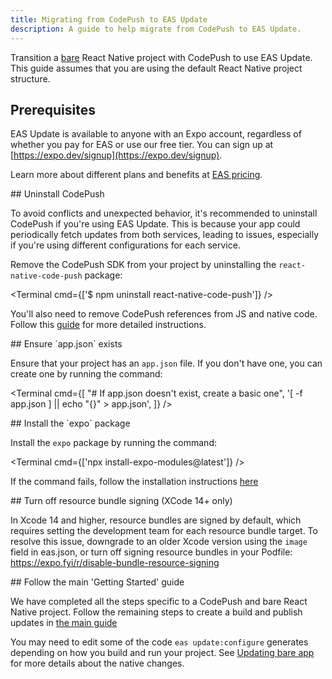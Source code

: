 ```yaml
---
title: Migrating from CodePush to EAS Update
description: A guide to help migrate from CodePush to EAS Update.
---
```



Transition a [bare](https://docs.expo.dev/archive/managed-vs-bare/#bare-workflow) React Native project with CodePush to use EAS Update. This guide assumes that you are using the default React Native project structure.

## Prerequisites

<Collapsible summary="An Expo user account">

EAS Update is available to anyone with an Expo account, regardless of whether you pay for EAS or use our free tier. You can sign up at [https://expo.dev/signup](https://expo.dev/signup).

Learn more about different plans and benefits at [EAS pricing](https://expo.dev/pricing).

</Collapsible>

<Step label="1">
## Uninstall CodePush

To avoid conflicts and unexpected behavior, it's recommended to uninstall CodePush if you're using EAS Update. This is because your app could periodically fetch updates from both services, leading to issues, especially if you're using different configurations for each service.

Remove the CodePush SDK from your project by uninstalling the `react-native-code-push` package:

<Terminal cmd={['$ npm uninstall react-native-code-push']} />

You'll also need to remove CodePush references from JS and native code. Follow this [guide](https://github.com/Microsoft/react-native-code-push/issues/1101#issuecomment-350204507) for more detailed instructions.

</Step>

<Step label="2">
## Ensure `app.json` exists

Ensure that your project has an `app.json` file. If you don't have one, you can create one by running the command:

<Terminal
  cmd={[
    "# If app.json doesn't exist, create a basic one",
    '[ -f app.json ] || echo "{}" > app.json',
  ]}
/>

</Step>

<Step label="3">
## Install the `expo` package

Install the `expo` package by running the command:

<Terminal cmd={['npx install-expo-modules@latest']} />

If the command fails, follow the installation instructions [here](https://docs.expo.dev/bare/installing-expo-modules/#manual-installation)

</Step>

<Step label="4">
## Turn off resource bundle signing (XCode 14+ only)

In Xcode 14 and higher, resource bundles are signed by default, which requires setting the development team for each resource bundle target.
To resolve this issue, downgrade to an older Xcode version using the `image` field in eas.json, or turn off signing resource bundles in your Podfile: https://expo.fyi/r/disable-bundle-resource-signing

</Step>

<Step label="5">
## Follow the main 'Getting Started' guide

We have completed all the steps specific to a CodePush and bare React Native project. Follow the remaining steps to create a build and publish updates in [the main guide](https://docs.expo.dev/eas-update/getting-started/#create-a-build-for-the-project)

You may need to edit some of the code `eas update:configure` generates depending on how you build and run your project. See [Updating bare app](/bare/updating-your-app) for more details about the native changes.

</Step>
